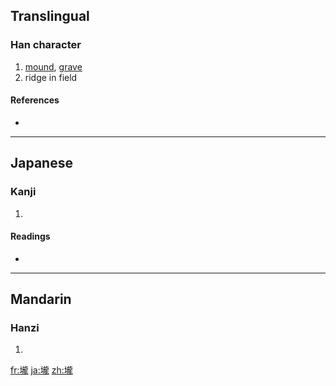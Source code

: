 {{also|垅}}
==Translingual==

===Han character===
{{Han char|rn=32|rad=土|as=16|sn=19|four=|canj=土卜月心 (GYBP)}}

# [[mound]], [[grave]]
# ridge in field

====References====
* {{Han ref|kx=0242.060|dkj=05592|dj=0482.020|hdz=10500.030|uh=58E0|ud=22752}}

----

==Japanese==

===Kanji===
{{ja-kanji|grade=|rs=土16}}

# {{defn|Japanese}}

====Readings====
* {{ja-readings|on=[[ろう]] (rō)|kun=}}

----

==Mandarin==

===Hanzi===
{{cmn-hanzi|sim=垅|pin=[[lǒng]] ([[long3]])|wg=lung<sup>3</sup>}}

# {{defn|Mandarin}}

[[fr:壠]]
[[ja:壠]]
[[zh:壠]]